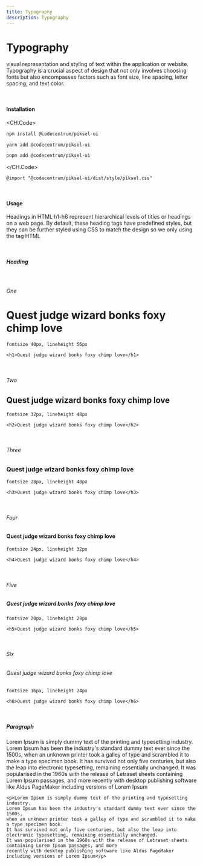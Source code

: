 ```yaml
---
title: Typography
description: Typography
---
```


# Typography

visual representation and styling of text within the application or website. Typography is a crucial aspect of design that not only involves choosing fonts but also encompasses factors such as font size, line spacing, letter spacing, and text color.

<br />

#### Installation

<CH.Code>
```bash npm
npm install @codecentrum/piksel-ui
```

```bash yarn
yarn add @codecentrum/piksel-ui
```

```bash pnpm
pnpm add @codecentrum/piksel-ui
```

</CH.Code>

```tsx style.css
@import "@codecentrum/piksel-ui/dist/style/piksel.css"
```

<br />

#### Usage
Headings in HTML h1-h6 represent hierarchical levels of titles or headings on a web page. By default, these heading tags have predefined styles, but they can be further styled using CSS to match the design so we only using the tag HTML

<br />

##### Heading

<br />

###### One

<h1>Quest judge wizard bonks foxy chimp love</h1>

<code className="text-xs">fontsize 40px, lineheight 56px</code>

```tsx page.html
<h1>Quest judge wizard bonks foxy chimp love</h1>
```

<br />

###### Two

<h2>Quest judge wizard bonks foxy chimp love</h2>

<code className="text-xs">fontsize 32px, lineheight 48px</code>

```tsx page.html
<h2>Quest judge wizard bonks foxy chimp love</h2>
```

<br />

###### Three

<h3>Quest judge wizard bonks foxy chimp love</h3>

<code className="text-xs">fontsize 28px, lineheight 40px</code>

```tsx page.html
<h3>Quest judge wizard bonks foxy chimp love</h3>
```

<br />

###### Four

<h4>Quest judge wizard bonks foxy chimp love</h4>

<code className="text-xs">fontsize 24px, lineheight 32px</code>

```tsx page.html
<h4>Quest judge wizard bonks foxy chimp love</h4>
```

<br />

###### Five

<h5>Quest judge wizard bonks foxy chimp love</h5>

<code className="text-xs">fontsize 20px, lineheight 28px</code>

```tsx page.html
<h5>Quest judge wizard bonks foxy chimp love</h5>
```

<br />

###### Six

<h6>Quest judge wizard bonks foxy chimp love</h6>

<code className="text-xs">fontsize 16px, lineheight 24px</code>

```tsx page.html
<h6>Quest judge wizard bonks foxy chimp love</h6>
```

<br />

##### Paragraph

<p>Lorem Ipsum is simply dummy text of the printing and typesetting industry. Lorem Ipsum has been the industry's standard dummy text ever since the 1500s, when an unknown printer took a galley of type and scrambled it to make a type specimen book. It has survived not only five centuries, but also the leap into electronic typesetting, remaining essentially unchanged. It was popularised in the 1960s with the release of Letraset sheets containing Lorem Ipsum passages, and more recently with desktop publishing software like Aldus PageMaker including versions of Lorem Ipsum</p>

```tsx page.html
<p>Lorem Ipsum is simply dummy text of the printing and typesetting industry. 
Lorem Ipsum has been the industry's standard dummy text ever since the 1500s, 
when an unknown printer took a galley of type and scrambled it to make a type specimen book. 
It has survived not only five centuries, but also the leap into electronic typesetting, remaining essentially unchanged. 
It was popularised in the 1960s with the release of Letraset sheets containing Lorem Ipsum passages, and more 
recently with desktop publishing software like Aldus PageMaker including versions of Lorem Ipsum</p>
```